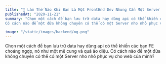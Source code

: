 ```yaml
---
title: "🔰 Làm Thế Nào Khi Bạn Là Một FrontEnd Dev Nhưng Cần Một Server BackEnd Để Chạy Web?"
publishedAt: "2020-11-21"
summary: "Chọn một cách để bạn lưu trữ data hay dùng api có thể khiến các bạn FE choáng ngợp, nó như một mê cung và quá ảo diệu. 
Có cách nào để một đứa không chuyên có thể có một Server nho nhỏ phục vụ cho web của mình? "

image: "/static/images/backend/og.png"
---
```


Chọn một cách để bạn lưu trữ data hay dùng api có thể khiến các bạn FE choáng ngợp, nó như một mê cung và quá ảo diệu.
Có cách nào để một đứa không chuyên có thể có một Server nho nhỏ phục vụ cho web của mình?
